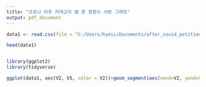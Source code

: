 ---
title: "코로나 이후 카테고리 별 총 청원수 사탕 그래프"
output: pdf_document
---

```{r}
data1 <- read.csv(file = "C:/Users/hyesi/Documents/after_covid_petition_data.csv", header = T, stringsAsFactors = TRUE)

head(data1)


library(ggplot2)
library(tidyverse)

ggplot(data1, aes(V2, V5, color = V2))+geom_segment(aes(xend=V2, yend=0))+geom_point(size=1.5)+coord_flip()

```